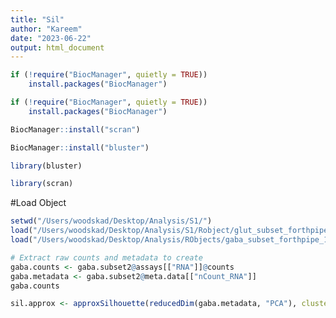 ```yaml
---
title: "Sil"
author: "Kareem"
date: "2023-06-22"
output: html_document
---
```

```r
if (!require("BiocManager", quietly = TRUE))
    install.packages("BiocManager")

if (!require("BiocManager", quietly = TRUE))
    install.packages("BiocManager")

BiocManager::install("scran")

BiocManager::install("bluster")

library(bluster)

library(scran)

```

#Load Object
```r
setwd("/Users/woodskad/Desktop/Analysis/S1/")
load("/Users/woodskad/Desktop/Analysis/S1/Robject/glut_subset_forthpipe_11102022.RData")
load("/Users/woodskad/Desktop/Analysis/RObjects/gaba_subset_forthpipe_11102022.RData")
```

```r
# Extract raw counts and metadata to create 
gaba.counts <- gaba.subset2@assays[["RNA"]]@counts
gaba.metadata <- gaba.subset2@meta.data[["nCount_RNA"]]
gaba.counts 

sil.approx <- approxSilhouette(reducedDim(gaba.metadata, "PCA"), cluster=colLabels(gaba.counts))
```


